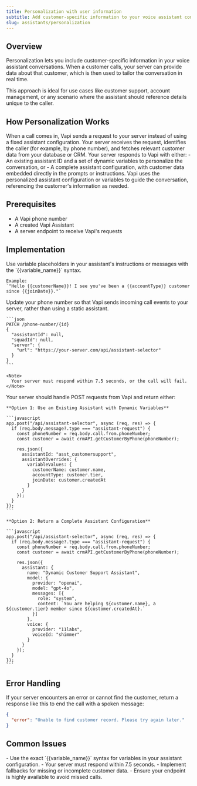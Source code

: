 ```yaml
---
title: Personalization with user information
subtitle: Add customer-specific information to your voice assistant conversations
slug: assistants/personalization
---
```


## Overview

Personalization lets you include customer-specific information in your voice assistant conversations. When a customer calls, your server can provide data about that customer, which is then used to tailor the conversation in real time.

This approach is ideal for use cases like customer support, account management, or any scenario where the assistant should reference details unique to the caller.

## How Personalization Works

<Steps>
  <Step title="Customer Calls Your Number">
    When a call comes in, Vapi sends a request to your server instead of using a fixed assistant configuration.
  </Step>

  <Step title="Your Server Looks Up the Caller">
    Your server receives the request, identifies the caller (for example, by phone number), and fetches relevant customer data from your database or CRM.
  </Step>

  <Step title="Your Server Responds with Assistant Details">
    Your server responds to Vapi with either:
    - An existing assistant ID and a set of dynamic variables to personalize the conversation, or
    - A complete assistant configuration, with customer data embedded directly in the prompts or instructions.
  </Step>

  <Step title="Vapi Handles the Call">
    Vapi uses the personalized assistant configuration or variables to guide the conversation, referencing the customer's information as needed.
  </Step>
</Steps>

## Prerequisites

- A Vapi phone number
- A created Vapi Assistant
- A server endpoint to receive Vapi's requests

## Implementation

<Steps>
  <Step title="Add Dynamic Variables to Your Assistant">
    Use variable placeholders in your assistant's instructions or messages with the `{{variable_name}}` syntax.

    Example:  
    `"Hello {{customerName}}! I see you've been a {{accountType}} customer since {{joinDate}}."`
  </Step>

  <Step title="Configure Your Phone Number to Use Your Server">
    Update your phone number so that Vapi sends incoming call events to your server, rather than using a static assistant.

    ```json
    PATCH /phone-number/{id}
    {
      "assistantId": null,
      "squadId": null,
      "server": {
        "url": "https://your-server.com/api/assistant-selector"
      }
    }
    ```

    <Note>
      Your server must respond within 7.5 seconds, or the call will fail.
    </Note>
  </Step>

  <Step title="Implement Your Server Endpoint">
    Your server should handle POST requests from Vapi and return either:

    **Option 1: Use an Existing Assistant with Dynamic Variables**

    ```javascript
    app.post("/api/assistant-selector", async (req, res) => {
      if (req.body.message?.type === "assistant-request") {
        const phoneNumber = req.body.call.from.phoneNumber;
        const customer = await crmAPI.getCustomerByPhone(phoneNumber);

        res.json({
          assistantId: "asst_customersupport",
          assistantOverrides: {
            variableValues: {
              customerName: customer.name,
              accountType: customer.tier,
              joinDate: customer.createdAt
            }
          }
        });
      }
    });
    ```

    **Option 2: Return a Complete Assistant Configuration**

    ```javascript
    app.post("/api/assistant-selector", async (req, res) => {
      if (req.body.message?.type === "assistant-request") {
        const phoneNumber = req.body.call.from.phoneNumber;
        const customer = await crmAPI.getCustomerByPhone(phoneNumber);

        res.json({
          assistant: {
            name: "Dynamic Customer Support Assistant",
            model: {
              provider: "openai",
              model: "gpt-4o",
              messages: [{
                role: "system",
                content: `You are helping ${customer.name}, a ${customer.tier} member since ${customer.createdAt}.`
              }]
            },
            voice: {
              provider: "11labs",
              voiceId: "shimmer"
            }
          }
        });
      }
    });
    ```
  </Step>
</Steps>

## Error Handling

If your server encounters an error or cannot find the customer, return a response like this to end the call with a spoken message:

```json
{
  "error": "Unable to find customer record. Please try again later."
}
```

## Common Issues

<Note>
- Use the exact `{{variable_name}}` syntax for variables in your assistant configuration.
- Your server must respond within 7.5 seconds.
- Implement fallbacks for missing or incomplete customer data.
- Ensure your endpoint is highly available to avoid missed calls.
</Note>
